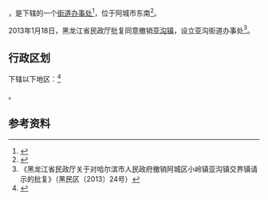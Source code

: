 {{中国乡级行政区
| 总面积 = 76平方公里
| 户籍人口 = 2.2万人
|23/01/12/104/000}}

'''{{PAGENAMEBASE}}'''，是{{PRC admin/fullname|23/01/12/104/000|3}}下辖的一个[[街道办事处|街道办事处]]<ref>{{PRC admin/ref sgc|{{PRC admin/parent|23/01/12/104/000}}}}</ref>，位于阿城市东南<ref>{{Cite web |url=http://www.chinaquhua.cn/heilongjiang/ |title=亚沟镇 |accessdate=2011-08-19 |archive-date=2011-08-22 |archive-url=https://web.archive.org/web/20110822123644/http://www.chinaquhua.cn/heilongjiang/ |dead-url=yes }}</ref>。

2013年1月18日，黑龙江省民政厅批复同意撤销[[亚沟镇|亚沟镇]]，设立亚沟街道办事处<ref>《黑龙江省民政厅关于对哈尔滨市人民政府撤销阿城区小岭镇亚沟镇交界镇请示的批复》（黑民区〔2013〕24号）</ref>。

== 行政区划 ==

{{PAGENAMEBASE}}下辖以下地区：<ref>{{PRC admin/ref sgc|23/01/12/104/000}}</ref>

{{PRC admin/children|23/01/12/104/000}}。

== 参考资料 ==

{{reflist}}

{{行政区划小作品}}
{{PRC admin/navcat|23/01/12/104/000}}